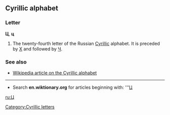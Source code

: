 ==Cyrillic alphabet==
===Letter===
'''Ц''', '''ц'''

#The twenty-fourth letter of the Russian [[Cyrillic]] alphabet. It is preceded by [[Х]] and followed by [[Ч]].

===See also===
*[[w:Cyrillic alphabet|Wikipedia article on the Cyrillic alphabet]]

----

*Search '''en.wiktionary.org''' for articles beginning with: '''[http://wiktionary.org/w/wiki.phtml?title=Special:Allpages&from=Ц Ц]

[[ru:Ц]]
[[Category:Cyrillic letters]]